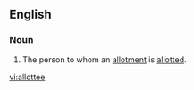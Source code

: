 ==English==

===Noun===
{{en-noun}}

# The person to whom an [[allotment]] is [[allot]]ted.

[[vi:allottee]]